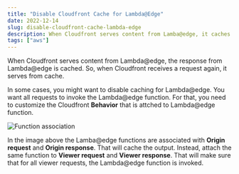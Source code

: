 ```yaml
---
title: "Disable Cloudfront Cache for Lambda@Edge"
date: 2022-12-14
slug: disable-cloudfront-cache-lambda-edge
description: When Cloudfront serves content from Lamba@edge, it caches the response received from Lambda@edge. This article discusses on how to disable caching for Lambda@edge
tags: ["aws"]
---
```



When Cloudfront serves content from Lambda@edge, the response from Lambda@edge is cached. So, when Cloudfront receives a request again, it serves from cache.

In some cases, you might want to disable caching for Lambda@edge. You want all requests to invoke the Lambda@edge function. For that, you need to customize the Cloudfront **Behavior** that is attched to Lambda@edge function.

<Image src={imgFunctionAssociation} alt="Function association" />

In the image above the Lamba@edge functions are associated with **Origin request** and **Origin response**. That will cache the output. Instead, attach the same function to **Viewer request** and **Viewer response**. That will make sure that for all viewer requests, the Lambda@edge function is invoked.
